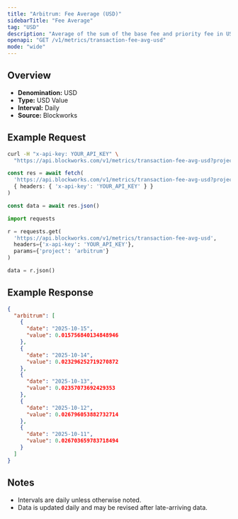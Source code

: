 ```yaml
---
title: "Arbitrum: Fee Average (USD)"
sidebarTitle: "Fee Average"
tag: "USD"
description: "Average of the sum of the base fee and priority fee in USD that day"
openapi: "GET /v1/metrics/transaction-fee-avg-usd"
mode: "wide"
---
```


## Overview

- **Denomination:** USD
- **Type:** USD Value
- **Interval:** Daily
- **Source:** Blockworks

## Example Request

<CodeGroup>

```bash cURL
curl -H "x-api-key: YOUR_API_KEY" \
  "https://api.blockworks.com/v1/metrics/transaction-fee-avg-usd?project=arbitrum"
```

```typescript TypeScript
const res = await fetch(
  'https://api.blockworks.com/v1/metrics/transaction-fee-avg-usd?project=arbitrum',
  { headers: { 'x-api-key': 'YOUR_API_KEY' } }
)

const data = await res.json()
```

```python Python
import requests

r = requests.get(
  'https://api.blockworks.com/v1/metrics/transaction-fee-avg-usd',
  headers={'x-api-key': 'YOUR_API_KEY'},
  params={'project': 'arbitrum'}
)

data = r.json()
```

</CodeGroup>

## Example Response

```json
{
  "arbitrum": [
    {
      "date": "2025-10-15",
      "value": 0.015756840134848946
    },
    {
      "date": "2025-10-14",
      "value": 0.023296252719270872
    },
    {
      "date": "2025-10-13",
      "value": 0.02357073692429353
    },
    {
      "date": "2025-10-12",
      "value": 0.026796053882732714
    },
    {
      "date": "2025-10-11",
      "value": 0.026703659783718494
    }
  ]
}
```

## Notes
- Intervals are daily unless otherwise noted.
- Data is updated daily and may be revised after late-arriving data.